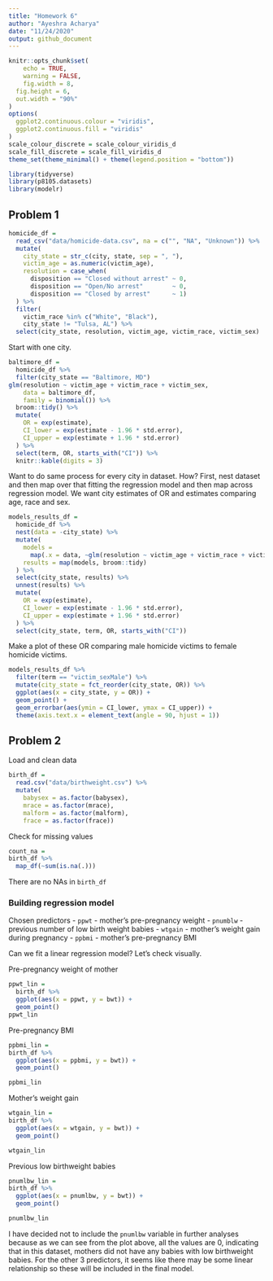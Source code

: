 ```yaml
---
title: "Homework 6"
author: "Ayeshra Acharya"
date: "11/24/2020"
output: github_document
---
```

```r
knitr::opts_chunk$set(
	echo = TRUE,
	warning = FALSE,
	fig.width = 8, 
  fig.height = 6,
  out.width = "90%"
)
options(
  ggplot2.continuous.colour = "viridis",
  ggplot2.continuous.fill = "viridis"
)
scale_colour_discrete = scale_colour_viridis_d
scale_fill_discrete = scale_fill_viridis_d
theme_set(theme_minimal() + theme(legend.position = "bottom"))
```

```r
library(tidyverse)
library(p8105.datasets)
library(modelr)
```

## Problem 1 

```r
homicide_df = 
  read_csv("data/homicide-data.csv", na = c("", "NA", "Unknown")) %>% 
  mutate(
    city_state = str_c(city, state, sep = ", "),
    victim_age = as.numeric(victim_age),
    resolution = case_when(
      disposition == "Closed without arrest" ~ 0,
      disposition == "Open/No arrest"        ~ 0,
      disposition == "Closed by arrest"      ~ 1)
  ) %>% 
  filter(
    victim_race %in% c("White", "Black"),
    city_state != "Tulsa, AL") %>% 
  select(city_state, resolution, victim_age, victim_race, victim_sex)
```


Start with one city. 
```r
baltimore_df =
  homicide_df %>% 
  filter(city_state == "Baltimore, MD")
glm(resolution ~ victim_age + victim_race + victim_sex, 
    data = baltimore_df,
    family = binomial()) %>% 
  broom::tidy() %>% 
  mutate(
    OR = exp(estimate),
    CI_lower = exp(estimate - 1.96 * std.error),
    CI_upper = exp(estimate + 1.96 * std.error)
  ) %>% 
  select(term, OR, starts_with("CI")) %>% 
  knitr::kable(digits = 3)
``` 
Want to do same process for every city in dataset. How? 
First, nest dataset and then map over that fitting the regression model and then map across regression model. 
We want city estimates of OR and estimates comparing age, race and sex. 

```r
models_results_df = 
  homicide_df %>% 
  nest(data = -city_state) %>% 
  mutate(
    models = 
      map(.x = data, ~glm(resolution ~ victim_age + victim_race + victim_sex, data = .x, family = binomial())),
    results = map(models, broom::tidy)
  ) %>% 
  select(city_state, results) %>% 
  unnest(results) %>% 
  mutate(
    OR = exp(estimate),
    CI_lower = exp(estimate - 1.96 * std.error),
    CI_upper = exp(estimate + 1.96 * std.error)
  ) %>% 
  select(city_state, term, OR, starts_with("CI")) 
```
Make a plot of these OR comparing male homicide victims to female homicide victims. 
```r
models_results_df %>% 
  filter(term == "victim_sexMale") %>% 
  mutate(city_state = fct_reorder(city_state, OR)) %>% 
  ggplot(aes(x = city_state, y = OR)) + 
  geom_point() + 
  geom_errorbar(aes(ymin = CI_lower, ymax = CI_upper)) + 
  theme(axis.text.x = element_text(angle = 90, hjust = 1))
```
## Problem 2 
Load and clean data
```r
birth_df = 
  read.csv("data/birthweight.csv") %>% 
  mutate(
    babysex = as.factor(babysex), 
    mrace = as.factor(mrace),
    malform = as.factor(malform),
    frace = as.factor(frace))
```

Check for missing values
```r
count_na =
birth_df %>%
  map_df(~sum(is.na(.)))
```

There are no NAs in `birth_df` 

### Building regression model

Chosen predictors 
- `ppwt` - mother's pre-pregnancy weight 
- `pnumblw` - previous number of low birth weight babies
- `wtgain` - mother's weight gain during pregnancy 
- `ppbmi` - mother's pre-pregnancy BMI 

Can we fit a linear regression model? Let's check visually. 

Pre-pregnancy weight of mother 
```r
ppwt_lin = 
  birth_df %>% 
  ggplot(aes(x = ppwt, y = bwt)) +
  geom_point()
ppwt_lin
```

Pre-pregnancy BMI 
```r
ppbmi_lin = 
birth_df %>% 
  ggplot(aes(x = ppbmi, y = bwt)) +
  geom_point()

ppbmi_lin
```

Mother's weight gain 
```r
wtgain_lin = 
birth_df %>% 
  ggplot(aes(x = wtgain, y = bwt)) +
  geom_point()

wtgain_lin
```

Previous low birthweight babies
```r
pnumlbw_lin = 
birth_df %>% 
  ggplot(aes(x = pnumlbw, y = bwt)) +
  geom_point()

pnumlbw_lin
```

I have decided not to include the `pnumlbw` variable in further analyses because as we can see from the plot above, all the values are 0, indicating that in this dataset, mothers did not have any babies with low birthweight babies. For the other 3 predictors, it seems like there may be some linear relationship so these will be included in the  final model. 

